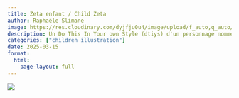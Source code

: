 ```yaml
---
title: Zeta enfant / Child Zeta
author: Raphaële Slimane
image: https://res.cloudinary.com/dyjfju0u4/image/upload/f_auto,q_auto/v1757411745/zetaenfant_fin1k3.png
description: Un Do This In Your own Style (dtiys) d'un personnage nommé Zeta / A DTIYS of a character named Zeta
categories: ["children illustration"]
date: 2025-03-15
format:
  html:
    page-layout: full
---
```


![](https://res.cloudinary.com/dyjfju0u4/image/upload/f_auto,q_auto/v1757411745/zetaenfant_fin1k3.png)

